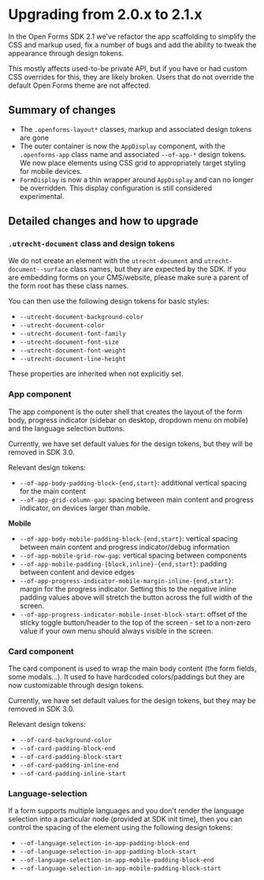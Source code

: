 
<Meta title="Developers / Upgrade notes / 2.1.0" />

# Upgrading from 2.0.x to 2.1.x

In the Open Forms SDK 2.1 we've refactor the app scaffolding to simplify the CSS and markup used,
fix a number of bugs and add the ability to tweak the appearance through design tokens.

This mostly affects used-to-be private API, but if you have or had custom CSS overrides for this,
they are likely broken. Users that do not override the default Open Forms theme are not affected.

## Summary of changes

- The `.openforms-layout*` classes, markup and associated design tokens are gone
- The outer container is now the `AppDisplay` component, with the `.openforms-app` class name and
  associated `--of-app-*` design tokens. We now place elements using CSS grid to appropriately
  target styling for mobile devices.
- `FormDisplay` is now a thin wrapper around `AppDisplay` and can no longer be overridden. This
  display configuration is still considered experimental.

## Detailed changes and how to upgrade

### `.utrecht-document` class and design tokens

We do not create an element with the `utrecht-document` and `utrecht-document--surface` class names,
but they are expected by the SDK. If you are embedding forms on your CMS/website, please make sure a
parent of the form root has these class names.

You can then use the following design tokens for basic styles:

- `--utrecht-document-background-color`
- `--utrecht-document-color`
- `--utrecht-document-font-family`
- `--utrecht-document-font-size`
- `--utrecht-document-font-weight`
- `--utrecht-document-line-height`

These properties are inherited when not explicitly set.

### App component

The app component is the outer shell that creates the layout of the form body, progress indicator
(sidebar on desktop, dropdown menu on mobile) and the language selection buttons.

Currently, we have set default values for the design tokens, but they will be removed in SDK 3.0.

Relevant design tokens:

- `--of-app-body-padding-block-{end,start}`: additional vertical spacing for the main content
- `--of-app-grid-column-gap`: spacing between main content and progress indicator, on devices larger
  than mobile.

**Mobile**

- `--of-app-body-mobile-padding-block-{end,start}`: vertical spacing between main content and
  progress indicator/debug information
- `--of-app-mobile-grid-row-gap`: vertical spacing between components
- `--of-app-mobile-padding-{block,inline}-{end,start}`: padding between content and device edges
- `--of-app-progress-indicator-mobile-margin-inline-{end,start}`: margin for the progress indicator.
  Setting this to the negative inline padding values above will stretch the button across the full
  width of the screen.
- `--of-app-progress-indicator-mobile-inset-block-start`: offset of the sticky toggle button/header
  to the top of the screen - set to a non-zero value if your own menu should always visible in the
  screen.

### Card component

The card component is used to wrap the main body content (the form fields, some modals...). It used
to have hardcoded colors/paddings but they are now customizable through design tokens.

Currently, we have set default values for the design tokens, but they may be removed in SDK 3.0.

Relevant design tokens:

- `--of-card-background-color`
- `--of-card-padding-block-end`
- `--of-card-padding-block-start`
- `--of-card-padding-inline-end`
- `--of-card-padding-inline-start`

### Language-selection

If a form supports multiple languages and you don't render the language selection into a particular
node (provided at SDK init time), then you can control the spacing of the element using the
following design tokens:

- `--of-language-selection-in-app-padding-block-end`
- `--of-language-selection-in-app-padding-block-start`
- `--of-language-selection-in-app-mobile-padding-block-end`
- `--of-language-selection-in-app-mobile-padding-block-start`
